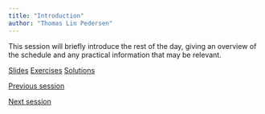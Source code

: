 ```yaml
---
title: "Introduction"
author: "Thomas Lin Pedersen"
---
```


This session will briefly introduce the rest of the day, giving an overview of the schedule and any practical information that may be relevant.

::: {.text-center .plain}
:::::: {.btn-group}
[Slides](../slides/1_1_introduction.qmd){.btn .btn-primary role="button"}
[Exercises](){.btn .btn-success .disabled role="button"}
[Solutions](){.btn .btn-warning .disabled role="button"}
::::::
:::

::: {.d-flex .justify-content-between}
[<i class="bi bi-caret-left"></i> Previous session](){.btn .btn-sm .btn-outline-secondary .disabled role="button"}

[Next session <i class="bi bi-caret-right"></i>](../sessions/1_2_ggplot2.qmd){.btn .btn-sm .btn-outline-secondary role="button"}
:::
